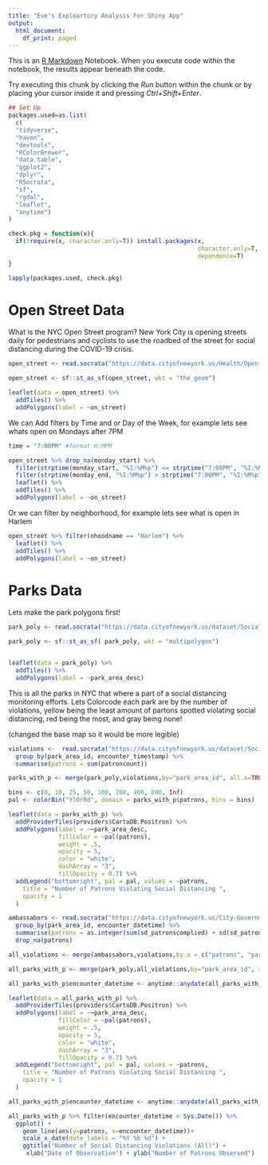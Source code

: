 ```yaml
---
title: "Eve's Exploartory Analysis For Shiny App"
output:
  html_document:
    df_print: paged
---
```


This is an [R Markdown](http://rmarkdown.rstudio.com) Notebook. When you execute code within the notebook, the results appear beneath the code. 

Try executing this chunk by clicking the *Run* button within the chunk or by placing your cursor inside it and pressing *Ctrl+Shift+Enter*. 

```r
## Set Up
packages.used=as.list(
  c(
  "tidyverse",
  "haven",
  "devtools",
  "RColorBrewer",
  "data.table",
  "ggplot2",
  "dplyr", 
  "RSocrata", 
  "sf", 
  "rgdal",
  "leaflet", 
  "anytime")
)

check.pkg = function(x){
  if(!require(x, character.only=T)) install.packages(x, 
                                                     character.only=T,
                                                     dependence=T)
}

lapply(packages.used, check.pkg)

```

# Open Street Data
What is the NYC Open Street program? New York City is opening streets daily for pedestrians and cyclists to use the roadbed of the street for social distancing during the COVID-19 crisis.

```r
open_street <- read.socrata("https://data.cityofnewyork.us/Health/Open-Streets-Locations/uiay-nctu")

open_street <- sf::st_as_sf(open_street, wkt = "the_geom")

leaflet(data = open_street) %>%
  addTiles() %>%
  addPolygons(label = ~on_street)

```

We can Add filters by Time and or Day of the Week, for example lets see whats open on Mondays after 7PM

```r
time = "7:00PM" #format H:MPM

open_street %>% drop_na(monday_start) %>% 
  filter(strptime(monday_start, "%I:%M%p") <= strptime("7:00PM", "%I:%M%p") )%>% 
  filter(strptime(monday_end, "%I:%M%p") > strptime("7:00PM", "%I:%M%p") )%>%
  leaflet() %>%
  addTiles() %>%
  addPolygons(label = ~on_street)
```

Or we can filter by neighborhood, for example lets see what is open in Harlem
```r
open_street %>% filter(nhoodname == "Harlem") %>%
  leaflet() %>%
  addTiles() %>%
  addPolygons(label = ~on_street)

```


# Parks Data


Lets make the park polygons first!
```r
park_poly <- read.socrata("https://data.cityofnewyork.us/dataset/Social-Distancing-Park-Areas/4iha-m5jk")

park_poly <- sf::st_as_sf( park_poly, wkt = "multipolygon")


leaflet(data = park_poly) %>%
  addTiles() %>%
  addPolygons(label = ~park_area_desc)


```
This is all the parks in NYC that where a part of a social distancing monitoring efforts. Lets Colorcode each park are by the number of violations, yellow being the least amount of partons spotted violating social distancing, red being the most, and gray being none!

(changed the base map so it would be more legible) 
```r
violations <-  read.socrata("https://data.cityofnewyork.us/dataset/Social-Distancing-Parks-Crowds-Data/gyrw-gvqc") %>%
  group_by(park_area_id, encounter_timestamp) %>% 
  summarise(patrons = sum(patroncount))

parks_with_p <- merge(park_poly,violations,by="park_area_id", all.x=TRUE)

bins <- c(0, 10, 25, 50, 100, 200, 400, 800, Inf)
pal <- colorBin("YlOrRd", domain = parks_with_p$patrons, bins = bins)

leaflet(data = parks_with_p) %>%
  addProviderTiles(providers$CartoDB.Positron) %>%
  addPolygons(label = ~~park_area_desc, 
              fillColor = ~pal(patrons),
              weight = .5,
              opacity = 5,
              color = "white",
              dashArray = "3",
              fillOpacity = 0.7) %>%
  addLegend("bottomright", pal = pal, values = ~patrons,
    title = "Number of Patrons Violating Social Distancing ",
    opacity = 1
  )
```


```r

ambassabors <- read.socrata("https://data.cityofnewyork.us/City-Government/Social-Distancing-Citywide-Ambassador-Data/akzx-fghb") %>%
  group_by(park_area_id, encounter_datetime) %>% 
  summarise(patrons = as.integer(sum(sd_patronscomplied) + sd(sd_patronsnocomply))) %>% 
  drop_na(patrons)

all_violations <- merge(ambassabors,violations,by.x = c("patrons", "park_area_id", "encounter_datetime"), by.y = c("patrons", "park_area_id","encounter_timestamp"), all=TRUE)

all_parks_with_p <- merge(park_poly,all_violations,by="park_area_id", all.x=TRUE)

all_parks_with_p$encounter_datetime <- anytime::anydate(all_parks_with_p$encounter_datetime)

leaflet(data = all_parks_with_p) %>%
  addProviderTiles(providers$CartoDB.Positron) %>%
  addPolygons(label = ~~park_area_desc, 
              fillColor = ~pal(patrons),
              weight = .5,
              opacity = 5,
              color = "white",
              dashArray = "3",
              fillOpacity = 0.7) %>%
  addLegend("bottomright", pal = pal, values = ~patrons,
    title = "Number of Patrons Violating Social Distancing ",
    opacity = 1
  )

```
```r

all_parks_with_p$encounter_datetime <- anytime::anydate(all_parks_with_p$encounter_datetime)

all_parks_with_p %>% filter(encounter_datetime < Sys.Date()) %>%
  ggplot() +
    geom_line(aes(y=patrons, x=encounter_datetime))+
    scale_x_date(date_labels = "%Y %b %d") +
    ggtitle("Number of Social Distancing Violations (All)") +
     xlab("Date of Observation") + ylab("Number of Patrons Observed")


```

